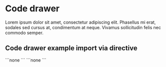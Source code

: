 # Code drawer

Lorem ipsum dolor sit amet, consectetur adipiscing elit. Phasellus mi erat, sodales sed cursus at, condimentum at neque. Vivamus sollicitudin felis nec commodo semper.

## Code drawer example import via directive

<CodeDrawer isResponseExpanded="true" title="Code Section Title" codeEditorData="[object Object]" responsesEditorData="[object Object]">
  <CodeblockTabsExamples>
    ```none
    ```
  </CodeblockTabsExamples>

  <CodeblockTabsResponses>
    ```none
    ```
  </CodeblockTabsResponses>
</CodeDrawer>